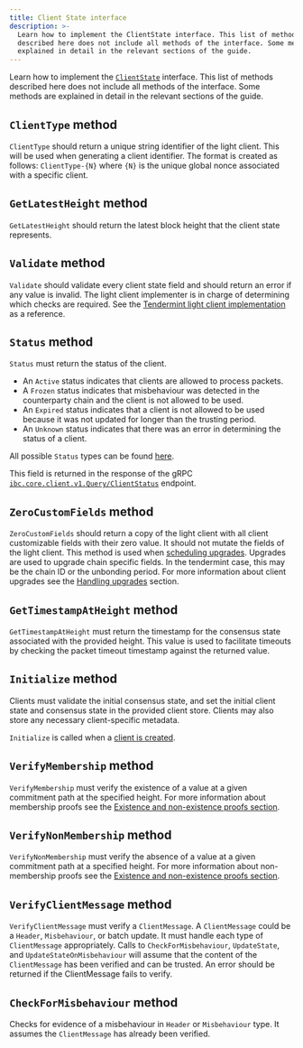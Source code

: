 ```yaml
---
title: Client State interface
description: >-
  Learn how to implement the ClientState interface. This list of methods
  described here does not include all methods of the interface. Some methods are
  explained in detail in the relevant sections of the guide.
---
```

Learn how to implement the [`ClientState`](https://github.com/cosmos/ibc-go/blob/v6.0.0/modules/core/exported/client.go#L40) interface. This list of methods described here does not include all methods of the interface. Some methods are explained in detail in the relevant sections of the guide.

## `ClientType` method

`ClientType` should return a unique string identifier of the light client. This will be used when generating a client identifier.
The format is created as follows: `ClientType-{N}` where `{N}` is the unique global nonce associated with a specific client.

## `GetLatestHeight` method

`GetLatestHeight` should return the latest block height that the client state represents.

## `Validate` method

`Validate` should validate every client state field and should return an error if any value is invalid. The light client
implementer is in charge of determining which checks are required. See the [Tendermint light client implementation](https://github.com/cosmos/ibc-go/blob/v6.0.0/modules/light-clients/07-tendermint/types/client_state.go#L101) as a reference.

## `Status` method

`Status` must return the status of the client.

* An `Active` status indicates that clients are allowed to process packets.
* A `Frozen` status indicates that misbehaviour was detected in the counterparty chain and the client is not allowed to be used.
* An `Expired` status indicates that a client is not allowed to be used because it was not updated for longer than the trusting period.
* An `Unknown` status indicates that there was an error in determining the status of a client.

All possible `Status` types can be found [here](https://github.com/cosmos/ibc-go/blob/v6.0.0/modules/core/exported/client.go#L26-L36).

This field is returned in the response of the gRPC [`ibc.core.client.v1.Query/ClientStatus`](https://github.com/cosmos/ibc-go/blob/v6.0.0/modules/core/02-client/types/query.pb.go#L665) endpoint.

## `ZeroCustomFields` method

`ZeroCustomFields` should return a copy of the light client with all client customizable fields with their zero value. It should not mutate the fields of the light client.
This method is used when [scheduling upgrades](https://github.com/cosmos/ibc-go/blob/v6.0.0/modules/core/02-client/keeper/proposal.go#L89). Upgrades are used to upgrade chain specific fields.
In the tendermint case, this may be the chain ID or the unbonding period.
For more information about client upgrades see the [Handling upgrades](upgrades) section.

## `GetTimestampAtHeight` method

`GetTimestampAtHeight` must return the timestamp for the consensus state associated with the provided height.
This value is used to facilitate timeouts by checking the packet timeout timestamp against the returned value.

## `Initialize` method

Clients must validate the initial consensus state, and set the initial client state and consensus state in the provided client store.
Clients may also store any necessary client-specific metadata.

`Initialize` is called when a [client is created](https://github.com/cosmos/ibc-go/blob/main/modules/core/02-client/keeper/client.go#L32).

## `VerifyMembership` method

`VerifyMembership` must verify the existence of a value at a given commitment path at the specified height. For more information about membership proofs
see the [Existence and non-existence proofs section](proofs).

## `VerifyNonMembership` method

`VerifyNonMembership` must verify the absence of a value at a given commitment path at a specified height. For more information about non-membership proofs
see the [Existence and non-existence proofs section](proofs).

## `VerifyClientMessage` method

`VerifyClientMessage` must verify a `ClientMessage`. A `ClientMessage` could be a `Header`, `Misbehaviour`, or batch update.
It must handle each type of `ClientMessage` appropriately. Calls to `CheckForMisbehaviour`, `UpdateState`, and `UpdateStateOnMisbehaviour`
will assume that the content of the `ClientMessage` has been verified and can be trusted. An error should be returned
if the ClientMessage fails to verify.

## `CheckForMisbehaviour` method

Checks for evidence of a misbehaviour in `Header` or `Misbehaviour` type. It assumes the `ClientMessage`
has already been verified.
